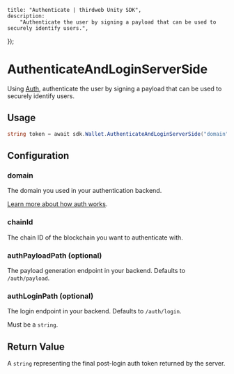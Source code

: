 
	title: "Authenticate | thirdweb Unity SDK",
	description:
		"Authenticate the user by signing a payload that can be used to securely identify users.",
});

# AuthenticateAndLoginServerSide

Using [Auth](/auth), authenticate the user by signing a payload that can be used to securely identify users.

## Usage

```csharp
string token = await sdk.Wallet.AuthenticateAndLoginServerSide("domain", 1);
```

## Configuration

### domain

The domain you used in your authentication backend.

[Learn more about how auth works](/auth/how-auth-works/sign-in-with-wallet).

### chainId

The chain ID of the blockchain you want to authenticate with.

### authPayloadPath (optional)

The payload generation endpoint in your backend. Defaults to `/auth/payload`.

### authLoginPath (optional)

The login endpoint in your backend. Defaults to `/auth/login`.

Must be a `string`.

## Return Value

A `string` representing the final post-login auth token returned by the server.
